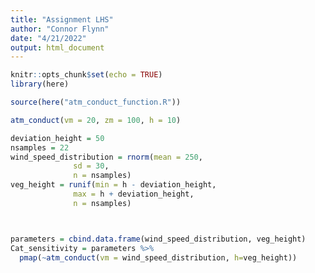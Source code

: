 ```yaml
---
title: "Assignment LHS"
author: "Connor Flynn"
date: "4/21/2022"
output: html_document
---
```


```r
knitr::opts_chunk$set(echo = TRUE)
library(here)
```


```r
source(here("atm_conduct_function.R"))
```


```r
atm_conduct(vm = 20, zm = 100, h = 10)
```


```r
deviation_height = 50
nsamples = 22
wind_speed_distribution = rnorm(mean = 250,
              sd = 30,
              n = nsamples)
veg_height = runif(min = h - deviation_height,
              max = h + deviation_height,
              n = nsamples)



parameters = cbind.data.frame(wind_speed_distribution, veg_height)
Cat_sensitivity = parameters %>%
  pmap(~atm_conduct(vm = wind_speed_distribution, h=veg_height))

```

```r

```

